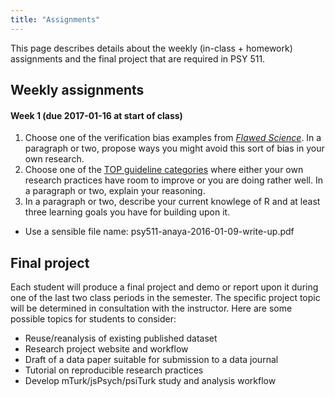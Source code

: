```yaml
---
title: "Assignments"
---
```


This page describes details about the weekly (in-class + homework) assignments and the final project that are required in PSY 511.

## Weekly assignments

#### Week 1 (due 2017-01-16 at start of class)

1. Choose one of the verification bias examples from [*Flawed Science*](http://pubman.mpdl.mpg.de/pubman/item/escidoc:1569964:8/component/escidoc:1569966/Stapel_Investigation_Final_report.pdf). In a paragraph or two, propose ways you might avoid this sort of bias in your own research.
2. Choose one of the [TOP guideline categories](https://osf.io/9f6gx/) where either your own research practices have room to improve or you are doing rather well. In a paragraph or two, explain your reasoning.
3. In a paragraph or two, describe your current knowlege of R and at least three learning goals you have for building upon it.

- Use a sensible file name: psy511-anaya-2016-01-09-write-up.pdf

## Final project

Each student will produce a final project and demo or report upon it during one of the last two class periods in the semester. The specific project topic will be determined in consultation with the instructor. Here are some possible topics for students to consider:

- Reuse/reanalysis of existing published dataset
- Research project website and workflow
- Draft of a data paper suitable for submission to a data journal
- Tutorial on reproducible research practices
- Develop mTurk/jsPsych/psiTurk study and analysis workflow